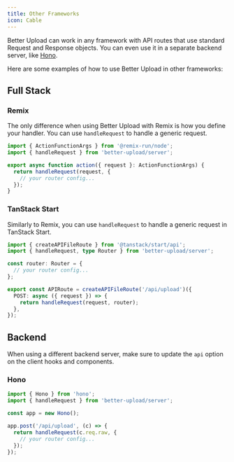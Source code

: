 ```yaml
---
title: Other Frameworks
icon: Cable
---
```


Better Upload can work in any framework with API routes that use standard Request and Response objects. You can even use it in a separate backend server, like [Hono](https://hono.dev).

Here are some examples of how to use Better Upload in other frameworks:

## Full Stack

### Remix

The only difference when using Better Upload with Remix is how you define your handler. You can use `handleRequest` to handle a generic request.

```ts title="app/routes/api.upload.ts"
import { ActionFunctionArgs } from '@remix-run/node';
import { handleRequest } from 'better-upload/server';

export async function action({ request }: ActionFunctionArgs) {
  return handleRequest(request, {
    // your router config...
  });
}
```

### TanStack Start

Similarly to Remix, you can use `handleRequest` to handle a generic request in TanStack Start.

```ts title="routes/api/upload.ts"
import { createAPIFileRoute } from '@tanstack/start/api';
import { handleRequest, type Router } from 'better-upload/server';

const router: Router = {
  // your router config...
};

export const APIRoute = createAPIFileRoute('/api/upload')({
  POST: async ({ request }) => {
    return handleRequest(request, router);
  },
});
```

## Backend

When using a different backend server, make sure to update the `api` option on the client hooks and components.

### Hono

```ts
import { Hono } from 'hono';
import { handleRequest } from 'better-upload/server';

const app = new Hono();

app.post('/api/upload', (c) => {
  return handleRequest(c.req.raw, {
    // your router config...
  });
});
```

